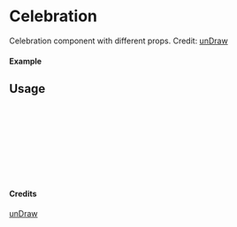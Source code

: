
<Meta of={Celebration} title="unDraw/Celebration" />

# Celebration

Celebration component with different props.
Credit: [unDraw](https://undraw.co/illustrations)

#### Example

<Canvas of={Celebration.Primary} />

## Usage

```ts
import { Celebration } from "yadl-ui";

const Example = () => {
  return (
      <Celebration />
  );
};

export default Example;
```

#### Credits
[unDraw](https://undraw.co/illustrations)
